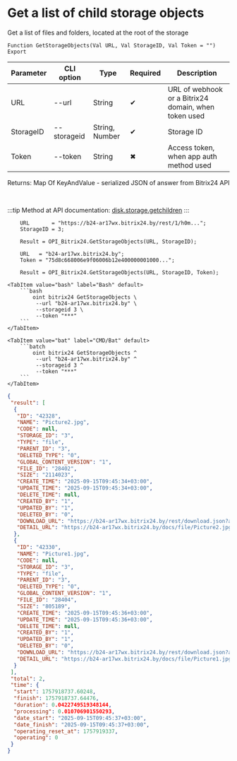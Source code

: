 ﻿---
sidebar_position: 5
description: Get a list of child storage objects and other functions to work with Bitrix24 in the Open Integration Package, a free open-source integration library for 1C:Enterprise 8, OneScript and CLI
keywords: [1C, 1С, 1С:Enterprise, 1С:Enterprise 8.3, API, Integration, Services, Exchange, OneScript, CLI, Bitrix24]
---


# Get a list of child storage objects
 Get a list of files and folders, located at the root of the storage



`Function GetStorageObjects(Val URL, Val StorageID, Val Token = "") Export`

  | Parameter | CLI option | Type | Required | Description |
  |-|-|-|-|-|
  | URL | --url | String | &#x2714; | URL of webhook or a Bitrix24 domain, when token used |
  | StorageID | --storageid | String, Number | &#x2714; | Storage ID |
  | Token | --token | String | &#x2716; | Access token, when app auth method used |

  
  Returns:  Map Of KeyAndValue - serialized JSON of answer from Bitrix24 API

<br/>

:::tip
Method at API documentation: [disk.storage.getchildren](https://dev.1c-bitrix.ru/rest_help/disk/storage/disk_storage_getchildren.php)
:::
<br/>



```bsl title="1C:Enterprise/OneScript code example"
    URL       = "https://b24-ar17wx.bitrix24.by/rest/1/h0m...";
    StorageID = 3;

    Result = OPI_Bitrix24.GetStorageObjects(URL, StorageID);

    URL   = "b24-ar17wx.bitrix24.by";
    Token = "75d8c668006e9f06006b12e400000001000...";

    Result = OPI_Bitrix24.GetStorageObjects(URL, StorageID, Token);
```
 

 <Tabs>
  
    <TabItem value="bash" label="Bash" default>
        ```bash
            oint bitrix24 GetStorageObjects \
             --url "b24-ar17wx.bitrix24.by" \
             --storageid 3 \
             --token "***"
        ```
    </TabItem>
  
    <TabItem value="bat" label="CMD/Bat" default>
        ```batch
            oint bitrix24 GetStorageObjects ^
             --url "b24-ar17wx.bitrix24.by" ^
             --storageid 3 ^
             --token "***"
        ```
    </TabItem>
</Tabs>


```json title="Result"
{
 "result": [
  {
   "ID": "42328",
   "NAME": "Picture2.jpg",
   "CODE": null,
   "STORAGE_ID": "3",
   "TYPE": "file",
   "PARENT_ID": "3",
   "DELETED_TYPE": "0",
   "GLOBAL_CONTENT_VERSION": "1",
   "FILE_ID": "28402",
   "SIZE": "2114023",
   "CREATE_TIME": "2025-09-15T09:45:34+03:00",
   "UPDATE_TIME": "2025-09-15T09:45:34+03:00",
   "DELETE_TIME": null,
   "CREATED_BY": "1",
   "UPDATED_BY": "1",
   "DELETED_BY": "0",
   "DOWNLOAD_URL": "https://b24-ar17wx.bitrix24.by/rest/download.json?auth=b8c3c768006e9f06006b12e4000000010000077ef10e1d2738b7b2b7d4c5a8cb98228c&token=disk%7CaWQ9NDIzMjgmXz0wYmVxVmlVVFNtZHBJVmhNZU5Va1lFVENudmxORUJzcg%3D%3D%7CImRvd25sb2FkfGRpc2t8YVdROU5ESXpNamdtWHowd1ltVnhWbWxWVkZOdFpIQkpWbWhOWlU1VmExbEZWRU51ZG14T1JVSnpjZz09fGI4YzNjNzY4MDA2ZTlmMDYwMDZiMTJlNDAwMDAwMDAxMDAwMDA3N2VmMTBlMWQyNzM4YjdiMmI3ZDRjNWE4Y2I5ODIyOGMi.7rR3jJU%2BgekRCEzBAb5WR%2Bvno4hXb8xCiS2n%2FFCv6Lw%3D",
   "DETAIL_URL": "https://b24-ar17wx.bitrix24.by/docs/file/Picture2.jpg"
  },
  {
   "ID": "42330",
   "NAME": "Picture1.jpg",
   "CODE": null,
   "STORAGE_ID": "3",
   "TYPE": "file",
   "PARENT_ID": "3",
   "DELETED_TYPE": "0",
   "GLOBAL_CONTENT_VERSION": "1",
   "FILE_ID": "28404",
   "SIZE": "805189",
   "CREATE_TIME": "2025-09-15T09:45:36+03:00",
   "UPDATE_TIME": "2025-09-15T09:45:36+03:00",
   "DELETE_TIME": null,
   "CREATED_BY": "1",
   "UPDATED_BY": "1",
   "DELETED_BY": "0",
   "DOWNLOAD_URL": "https://b24-ar17wx.bitrix24.by/rest/download.json?auth=b8c3c768006e9f06006b12e4000000010000077ef10e1d2738b7b2b7d4c5a8cb98228c&token=disk%7CaWQ9NDIzMzAmXz1nckRSZ0tWM04xc0ZCekNjZVZ1T0VYOWJLa0VDMXFGNg%3D%3D%7CImRvd25sb2FkfGRpc2t8YVdROU5ESXpNekFtWHoxbmNrUlNaMHRXTTA0eGMwWkNla05qWlZaMVQwVllPV0pMYTBWRE1YRkdOZz09fGI4YzNjNzY4MDA2ZTlmMDYwMDZiMTJlNDAwMDAwMDAxMDAwMDA3N2VmMTBlMWQyNzM4YjdiMmI3ZDRjNWE4Y2I5ODIyOGMi.ea2Ga4oqtHUWHwxi4EkuKB1Oa%2FbdUI%2BUVELPcnvbjy0%3D",
   "DETAIL_URL": "https://b24-ar17wx.bitrix24.by/docs/file/Picture1.jpg"
  }
 ],
 "total": 2,
 "time": {
  "start": 1757918737.60248,
  "finish": 1757918737.64476,
  "duration": 0.0422749519348144,
  "processing": 0.010706901550293,
  "date_start": "2025-09-15T09:45:37+03:00",
  "date_finish": "2025-09-15T09:45:37+03:00",
  "operating_reset_at": 1757919337,
  "operating": 0
 }
}
```
